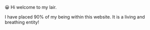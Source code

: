 😀 Hi welcome to my lair.

I have placed 90% of my being within this website. It is a living and breathing entity!
